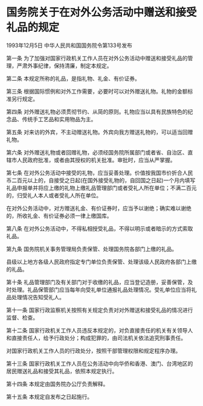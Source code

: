 # 国务院关于在对外公务活动中赠送和接受礼品的规定

1993年12月5日 中华人民共和国国务院令第133号发布　

  

第一条 为了加强对国家行政机关工作人员在对外公务活动中赠送和接受礼品的管理，严肃外事纪律，保持清廉，制定本规定。

第二条 本规定所称的礼品，是指礼物、礼金、有价证券。

第三条 根据国际惯例和对外工作需要，必要时可以对外赠送礼物。礼物的金额标准另行规定。

第四条 对外赠送礼物必须贯彻节约、从简的原则。礼物应当以具有民族特色的纪念品、传统手工艺品和实用物品为主。

第五条 对来访的外宾，不主动赠送礼物。外宾向我方赠送礼物的，可以适当回赠礼物。

第六条 对外赠送礼物或者回赠礼物，必须经国务院所属部门或者省、自治区、直辖市人民政府批准，或者由其授权的机关批准。审批时，应当从严掌握。

第七条 在对外公务活动中接受的礼物，应当妥善处理。价值按我国市价折合人民币二百元以上的，自接受之日起(在国外接受礼物的，自回国之日起)一个月内填写礼品申报单并将应上缴的礼物上缴礼品管理部门或者受礼人所在单位；不满二百元的，归受礼人本人或者受礼人所在单位。

在对外公务活动中，对方赠送礼金、有价证券时，应当予以谢绝；确实难以谢绝的，所收礼金、有价证券必须一律上缴国库。

第八条 在对外公务活动中，不得私相授受礼品，不得以明示或者暗示的方式索取礼品。

第九条 国务院机关事务管理局负责保管、处理国务院各部门上缴的礼品。

县级以上地方各级人民政府指定专门单位负责保管、处理该级人民政府各部门上缴的礼品。

第十条 礼品管理部门及有关部门对于收缴的礼品，应当登记造册，妥善保管，及时处理。礼品保管部门应当每年向受礼单位通报礼品处理情况。受礼单位应当将礼品处理情况告知受礼人。

第十一条 国家行政监察机关按照有关规定负责对对外赠送和接受礼品的情况进行监督、检查。

第十二条 国家行政机关工作人员违反本规定的，对负直接责任的机关有关领导人和直接责任人，给予行政处分；构成犯罪的，由司法机关依法追究刑事责任。

对国家行政机关工作人员的行政处分，按照干部管理权限和规定程序办理。

第十三条 国家行政机关工作人员在公务活动中向华侨和香港、澳门、台湾地区的居民赠送礼品和接受其礼品，依照本规定执行。

第十四条 本规定由国务院办公厅负责解释。

第十五条 本规定自发布之日起施行。